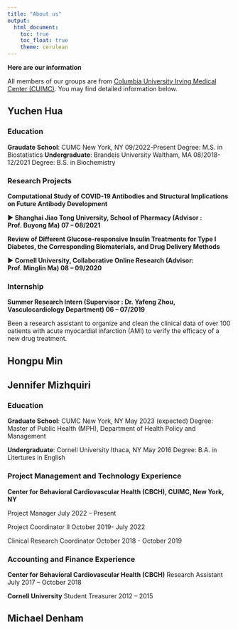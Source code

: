 ```yaml
---
title: "About us"
output:
  html_document:
    toc: true
    toc_float: true
    theme: cerulean
---
```


__Here are our information__

All members of our groups are from [Columbia University Irving Medical Center (CUIMC)](https://www.cuimc.columbia.edu/). 
You may find detailed information below.

## Yuchen Hua ##

### Education ###
__Graudate School__: CUMC                              New York, NY    09/2022-Present
Degree: M.S. in Biostatistics 
__Undergraduate__: Brandeis University   Waltham, MA   08/2018-12/2021
Degree: B.S. in Biochemistry

### Research Projects ###
__Computational Study of COVID-19 Antibodies and Structural Implications on Future Antibody Development__

__► Shanghai Jiao Tong University, School of Pharmacy (Advisor : Prof. Buyong Ma) 07 – 08/2021__



__Review of Different Glucose-responsive Insulin Treatments for Type I Diabetes, the Corresponding Biomaterials, and Drug Delivery Methods__

__► Cornell University, Collaborative Online Research (Advisor: Prof. Minglin Ma) 08 – 09/2020__

### Internship ###
__Summer Research Intern (Supervisor : Dr. Yafeng Zhou, Vasculocardiology Department) 06 – 07/2019__

Been a research assistant to organize and clean the clinical data of over 100 oatients with acute myocardial infarction (AMI) to verify the efficacy of a new drug treatment. 



## Hongpu Min ##


## Jennifer Mizhquiri ##
### Education ###
__Graduate School__: CUMC                    New York, NY                  May 2023 (expected)
Degree: Master of Public Health (MPH),
Department of Health Policy and Management

__Undergraduate__: Cornell University       Ithaca, NY                    May 2016
Degree: B.A. in Litertures in English

### Project Management and Technology Experience ###
__Center for Behavioral Cardiovascular Health (CBCH),  CUIMC, New York, NY__

Project Manager                          July 2022 – Present

Project Coordinator II                    October 2019- July 2022

Clinical Research Coordinator             October 2018 - October 2019

### Accounting and Finance Experience ###
__Center for Behavioral Cardiovascular Health (CBCH)__
Research Assistant       July 2017 – October 2018

__Cornell University__
Student Treasurer         2012 – 2015



## Michael Denham ##











